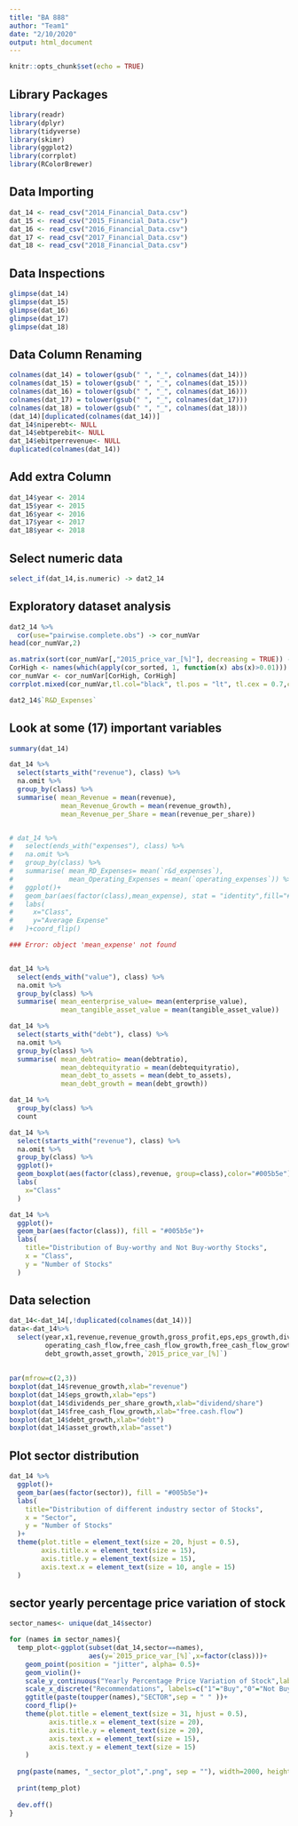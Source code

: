 ```yaml
---
title: "BA 888"
author: "Team1"
date: "2/10/2020"
output: html_document
---
```


```r
knitr::opts_chunk$set(echo = TRUE)
```

## Library Packages
```r
library(readr)
library(dplyr)
library(tidyverse)
library(skimr)
library(ggplot2)
library(corrplot)
library(RColorBrewer)
```

## Data Importing
```r
dat_14 <- read_csv("2014_Financial_Data.csv")
dat_15 <- read_csv("2015_Financial_Data.csv")
dat_16 <- read_csv("2016_Financial_Data.csv")
dat_17 <- read_csv("2017_Financial_Data.csv")
dat_18 <- read_csv("2018_Financial_Data.csv")
```

## Data Inspections
```r
glimpse(dat_14)
glimpse(dat_15)
glimpse(dat_16)
glimpse(dat_17)
glimpse(dat_18)
```

## Data Column Renaming
```r
colnames(dat_14) = tolower(gsub(" ", "_", colnames(dat_14)))
colnames(dat_15) = tolower(gsub(" ", "_", colnames(dat_15)))
colnames(dat_16) = tolower(gsub(" ", "_", colnames(dat_16)))
colnames(dat_17) = tolower(gsub(" ", "_", colnames(dat_17)))
colnames(dat_18) = tolower(gsub(" ", "_", colnames(dat_18)))
(dat_14)[duplicated(colnames(dat_14))]
dat_14$niperebt<- NULL
dat_14$ebtperebit<- NULL
dat_14$ebitperrevenue<- NULL
duplicated(colnames(dat_14))
```

## Add extra Column
```r
dat_14$year <- 2014
dat_15$year <- 2015
dat_16$year <- 2016
dat_17$year <- 2017
dat_18$year <- 2018
```

## Select numeric data
```r
select_if(dat_14,is.numeric) -> dat2_14
```

## Exploratory dataset analysis 
```r
dat2_14 %>% 
  cor(use="pairwise.complete.obs") -> cor_numVar
head(cor_numVar,2)

as.matrix(sort(cor_numVar[,"2015_price_var_[%]"], decreasing = TRUE)) -> cor_sorted
CorHigh <- names(which(apply(cor_sorted, 1, function(x) abs(x)>0.01)))
cor_numVar <- cor_numVar[CorHigh, CorHigh]
corrplot.mixed(cor_numVar,tl.col="black", tl.pos = "lt", tl.cex = 0.7,cl.cex = 0.7, number.cex=0.7)

dat2_14$`R&D_Expenses`
```

## Look at some (17) important variables 
```r
summary(dat_14)

dat_14 %>% 
  select(starts_with("revenue"), class) %>% 
  na.omit %>% 
  group_by(class) %>% 
  summarise( mean_Revenue = mean(revenue),
             mean_Revenue_Growth = mean(revenue_growth),
             mean_Revenue_per_Share = mean(revenue_per_share))


# dat_14 %>% 
#   select(ends_with("expenses"), class) %>% 
#   na.omit %>% 
#   group_by(class) %>% 
#   summarise( mean_RD_Expenses= mean(`r&d_expenses`),
#              mean_Operating_Expenses = mean(`operating_expenses`)) %>% 
#   ggplot()+
#   geom_bar(aes(factor(class),mean_expense), stat = "identity",fill="#005b5e")+
#   labs(
#     x="Class",
#     y="Average Expense"
#   )+coord_flip()

### Error: object 'mean_expense' not found


dat_14 %>% 
  select(ends_with("value"), class) %>% 
  na.omit %>% 
  group_by(class) %>% 
  summarise( mean_eenterprise_value= mean(enterprise_value),
             mean_tangible_asset_value = mean(tangible_asset_value))

dat_14 %>% 
  select(starts_with("debt"), class) %>% 
  na.omit %>% 
  group_by(class) %>% 
  summarise( mean_debtratio= mean(debtratio),
             mean_debtequityratio = mean(debtequityratio),
             mean_debt_to_assets = mean(debt_to_assets),
             mean_debt_growth = mean(debt_growth))

dat_14 %>%  
  group_by(class) %>% 
  count

dat_14 %>% 
  select(starts_with("revenue"), class) %>% 
  na.omit %>% 
  group_by(class) %>% 
  ggplot()+
  geom_boxplot(aes(factor(class),revenue, group=class),color="#005b5e")+
  labs(
    x="Class"
  )

dat_14 %>% 
  ggplot()+
  geom_bar(aes(factor(class)), fill = "#005b5e")+
  labs(
    title="Distribution of Buy-worthy and Not Buy-worthy Stocks",
    x = "Class",
    y = "Number of Stocks"
  )
```

## Data selection
```r
dat_14<-dat_14[,!duplicated(colnames(dat_14))]
data<-dat_14%>%
  select(year,x1,revenue,revenue_growth,gross_profit,eps,eps_growth,dividend_per_share,dividends_per_share_growth,
         operating_cash_flow,free_cash_flow_growth,free_cash_flow_growth,pricefairvalue,enterprise_value,debt_to_assets,
         debt_growth,asset_growth,`2015_price_var_[%]`)
```

##
```r
par(mfrow=c(2,3))
boxplot(dat_14$revenue_growth,xlab="revenue")
boxplot(dat_14$eps_growth,xlab="eps")
boxplot(dat_14$dividends_per_share_growth,xlab="dividend/share")
boxplot(dat_14$free_cash_flow_growth,xlab="free.cash.flow")
boxplot(dat_14$debt_growth,xlab="debt")
boxplot(dat_14$asset_growth,xlab="asset")
```

## Plot sector distribution
```r
dat_14 %>% 
  ggplot()+
  geom_bar(aes(factor(sector)), fill = "#005b5e")+
  labs(
    title="Distribution of different industry sector of Stocks",
    x = "Sector",
    y = "Number of Stocks"
  )+
  theme(plot.title = element_text(size = 20, hjust = 0.5),
        axis.title.x = element_text(size = 15),
        axis.title.y = element_text(size = 15),
        axis.text.x = element_text(size = 10, angle = 15)
  )
```


## sector yearly percentage price variation of stock
```r
sector_names<- unique(dat_14$sector)

for (names in sector_names){
  temp_plot<-ggplot(subset(dat_14,sector==names),
                    aes(y=`2015_price_var_[%]`,x=factor(class)))+
    geom_point(position = "jitter", alpha= 0.5)+
    geom_violin()+
    scale_y_continuous("Yearly Percentage Price Variation of Stock",labels = scales::percent)+
    scale_x_discrete("Recommendations", labels=c("1"="Buy","0"="Not Buy"))+
    ggtitle(paste(toupper(names),"SECTOR",sep = " " ))+
    coord_flip()+
    theme(plot.title = element_text(size = 31, hjust = 0.5),
          axis.title.x = element_text(size = 20),
          axis.title.y = element_text(size = 20),
          axis.text.x = element_text(size = 15),
          axis.text.y = element_text(size = 15) 
    )
  
  png(paste(names, "_sector_plot",".png", sep = ""), width=2000, height=1243, res=120)
  
  print(temp_plot)
  
  dev.off()
}
```

